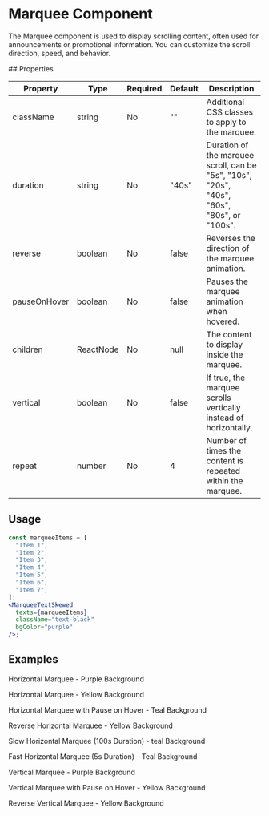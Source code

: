 
# Marquee Component

<div className="component-guide text-white">
  <p>
    The Marquee component is used to display scrolling content, often used for
    announcements or promotional information. You can customize the scroll
    direction, speed, and behavior.
  </p>
</div>
## Properties

| Property     | Type      | Required | Default | Description                                                                                |
| ------------ | --------- | -------- | ------- | ------------------------------------------------------------------------------------------ |
| className    | string    | No       | ""      | Additional CSS classes to apply to the marquee.                                            |
| duration     | string    | No       | "40s"   | Duration of the marquee scroll, can be "5s", "10s", "20s", "40s", "60s", "80s", or "100s". |
| reverse      | boolean   | No       | false   | Reverses the direction of the marquee animation.                                           |
| pauseOnHover | boolean   | No       | false   | Pauses the marquee animation when hovered.                                                 |
| children     | ReactNode | No       | null    | The content to display inside the marquee.                                                 |
| vertical     | boolean   | No       | false   | If true, the marquee scrolls vertically instead of horizontally.                           |
| repeat       | number    | No       | 4       | Number of times the content is repeated within the marquee.                                |

## Usage

```jsx
const marqueeItems = [
  "Item 1",
  "Item 2",
  "Item 3",
  "Item 4",
  "Item 5",
  "Item 6",
  "Item 7",
];
<MarqueeTextSkewed
  texts={marqueeItems}
  className="text-black"
  bgColor="purple"
/>;
```

## Examples

<p>Horizontal Marquee - Purple Background</p>
<MarqueeTextSkewed
  texts={["Item 1", "Item 2", "Item 3", "Item 4", "Item 5", "Item 6", "Item 7"]}
  className="text-black"
  bgColor="purple"
/>

<p>Horizontal Marquee - Yellow Background</p>
<MarqueeTextSkewed
  texts={["Item 1", "Item 2", "Item 3", "Item 4", "Item 5", "Item 6", "Item 7"]}
  className="text-black"
  bgColor="yellow"
/>

<p>Horizontal Marquee with Pause on Hover - Teal Background</p>
<MarqueeTextSkewed
  texts={["Item 1", "Item 2", "Item 3", "Item 4", "Item 5", "Item 6", "Item 7"]}
  className="text-black"
  bgColor="teal"
  pauseOnHover
/>

<p>Reverse Horizontal Marquee - Yellow Background</p>
<MarqueeTextSkewed
  texts={["Item 1", "Item 2", "Item 3", "Item 4", "Item 5", "Item 6", "Item 7"]}
  className="text-black"
  bgColor="yellow"
  reverse
/>

<p>Slow Horizontal Marquee (100s Duration) - teal Background</p>
<MarqueeTextSkewed
  texts={["Item 1", "Item 2", "Item 3", "Item 4", "Item 5", "Item 6", "Item 7"]}
  className="text-black"
  bgColor="teal"
  duration="100s"
/>

<p>Fast Horizontal Marquee (5s Duration) - Teal Background</p>
<MarqueeTextSkewed
  texts={["Item 1", "Item 2", "Item 3", "Item 4", "Item 5", "Item 6", "Item 7"]}
  className="text-black"
  bgColor="teal"
  duration="5s"
/>

<p>Vertical Marquee - Purple Background</p>
<MarqueeTextSkewed
  texts={["Item 1", "Item 2", "Item 3", "Item 4", "Item 5", "Item 6", "Item 7"]}
  className="text-black"
  bgColor="purple"
  vertical
/>

<p>Vertical Marquee with Pause on Hover - Yellow Background</p>
<MarqueeTextSkewed
  texts={["Item 1", "Item 2", "Item 3", "Item 4", "Item 5", "Item 6", "Item 7"]}
  className="text-black"
  bgColor="yellow"
  vertical
  pauseOnHover
/>

<p>Reverse Vertical Marquee - Yellow Background</p>
<MarqueeTextSkewed
  texts={["Item 1", "Item 2", "Item 3", "Item 4", "Item 5", "Item 6", "Item 7"]}
  className="text-black"
  bgColor="yellow"
  vertical
  reverse
/>
